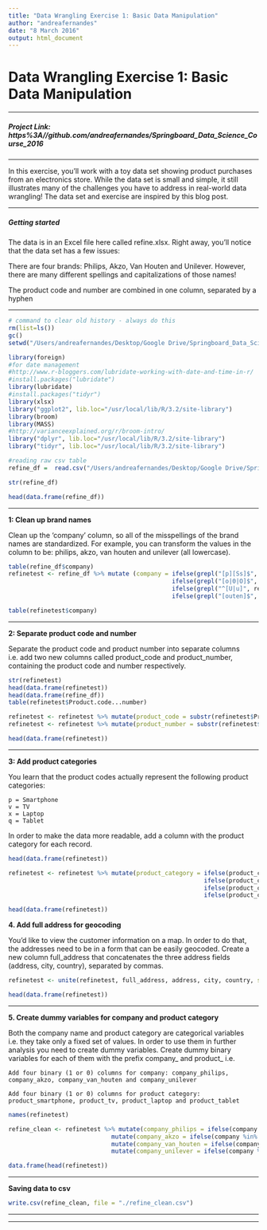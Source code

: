 ```yaml
---
title: "Data Wrangling Exercise 1: Basic Data Manipulation"
author: "andreafernandes"
date: "8 March 2016"
output: html_document
---
```



# Data Wrangling Exercise 1: Basic Data Manipulation

******

##### Project Link: https%3A//github.com/andreafernandes/Springboard_Data_Science_Course_2016

******

In this exercise, you'll work with a toy data set showing product purchases from an electronics store. While the data set is small and simple, it still illustrates many of the challenges you have to address in real-world data wrangling! The data set and exercise are inspired by this blog post.

******

##### Getting started

The data is in an Excel file here called refine.xlsx. Right away, you'll notice that the data set has a few issues:

There are four brands: Philips, Akzo, Van Houten and Unilever. However, there are many different spellings and capitalizations of those names!

The product code and number are combined in one column, separated by a hyphen

******

```r
# command to clear old history - always do this
rm(list=ls())
gc()
setwd("/Users/andreafernandes/Desktop/Google Drive/Springboard_Data_Science_Course_2016/DataScience/Data_Wrangling_Exercise_1_Basic_Data_Manipulation/")

library(foreign)
#for date management
#http://www.r-bloggers.com/lubridate-working-with-date-and-time-in-r/
#install.packages("lubridate")
library(lubridate)
#install.packages("tidyr")
library(xlsx)
library("ggplot2", lib.loc="/usr/local/lib/R/3.2/site-library")
library(broom)
library(MASS)
#http://varianceexplained.org/r/broom-intro/
library("dplyr", lib.loc="/usr/local/lib/R/3.2/site-library")
library("tidyr", lib.loc="/usr/local/lib/R/3.2/site-library")

#reading raw csv table
refine_df =  read.csv("/Users/andreafernandes/Desktop/Google Drive/Springboard_Data_Science_Course_2016/DataScience/Data_Wrangling_Exercise_1_Basic_Data_Manipulation/refine_original.csv", na.strings=c("NA","NULL"))

str(refine_df)
```

```r
head(data.frame(refine_df))
```

******

__1: Clean up brand names__

Clean up the 'company' column, so all of the misspellings of the brand names are standardized. For example, you can transform the values in the column to be: philips, akzo, van houten and unilever (all lowercase).

```r
table(refine_df$company)
refinetest <- refine_df %>% mutate (company = ifelse(grepl("[p][Ss]$", refine_df$company) %in% TRUE, "philips", 
                                              ifelse(grepl("[o|0|O]$", refine_df$company) %in% TRUE, "akzo",
                                              ifelse(grepl("^[U|u]", refine_df$company) %in% TRUE, "unilever",
                                              ifelse(grepl("[outen]$", refine_df$company) %in% TRUE, "van houten", NA)))))
```

```r
table(refinetest$company)                 
```

******

__2: Separate product code and number__

Separate the product code and product number into separate columns i.e. add two new columns called product_code and product_number, containing the product code and number respectively.

```r
str(refinetest)
head(data.frame(refinetest))
head(data.frame(refine_df))
table(refinetest$Product.code...number)

refinetest <- refinetest %>% mutate(product_code = substr(refinetest$Product.code...number, 1, 1))
refinetest <- refinetest %>% mutate(product_number = substr(refinetest$Product.code...number, 3, 4))
```

```r
head(data.frame(refinetest))
```

******

__3: Add product categories__

You learn that the product codes actually represent the following product categories:

    p = Smartphone
    v = TV
    x = Laptop
    q = Tablet

In order to make the data more readable, add a column with the product category for each record.

```r
head(data.frame(refinetest))

refinetest <- refinetest %>% mutate(product_category = ifelse(product_code %in% "p", "Smartphone",
                                                       ifelse(product_code %in% "v", "TV",
                                                       ifelse(product_code %in% "x", "Laptop",
                                                       ifelse(product_code %in% "q", "Tablet", NA)))))
```

```r
head(data.frame(refinetest))
```


__4. Add full address for geocoding__

You'd like to view the customer information on a map. In order to do that, the addresses need to be in a form that can be easily geocoded. Create a new column full_address that concatenates the three address fields (address, city, country), separated by commas.

```r
refinetest <- unite(refinetest, full_address, address, city, country, sep = "," , remove = TRUE)
```

```r
head(data.frame(refinetest))
```

******

__5. Create dummy variables for company and product category__

Both the company name and product category are categorical variables i.e. they take only a fixed set of values. In order to use them in further analysis you need to create dummy variables. Create dummy binary variables for each of them with the prefix company_ and product_ i.e.

    Add four binary (1 or 0) columns for company: company_philips, company_akzo, company_van_houten and company_unilever

    Add four binary (1 or 0) columns for product category: product_smartphone, product_tv, product_laptop and product_tablet

```r
names(refinetest)

refine_clean <- refinetest %>% mutate(company_philips = ifelse(company %in% "philips", 1, 0)) %>%
                             mutate(company_akzo = ifelse(company %in% "akzo", 1, 0)) %>%
                             mutate(company_van_houten = ifelse(company %in% "van houten", 1, 0)) %>%
                             mutate(company_unilever = ifelse(company %in% "unilever", 1, 0))
```

```r
data.frame(head(refinetest))
```


******

__Saving data to csv__

```r
write.csv(refine_clean, file = "./refine_clean.csv")
```


******
******